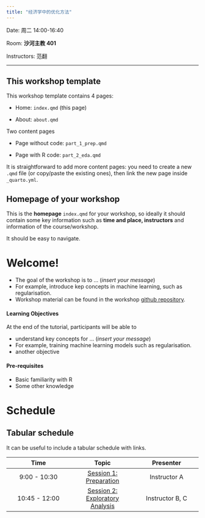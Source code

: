 ```yaml
---
title: "经济学中的优化方法"
---
```


Date: 周二 14:00-16:40

Room: **沙河主教 401**

Instructors: 范翻

------------------------------------------------------------------------

::: callout-note
## This workshop template

This workshop template contains 4 pages:

-   Home: `index.qmd` (this page)

-   About: `about.qmd`

Two content pages

-   Page without code: `part_1_prep.qmd`

-   Page with R code: `part_2_eda.qmd`

It is straightforward to add more content pages: you need to create a
new `.qmd` file (or copy/paste the existing ones), then link the new
page inside `_quarto.yml`.
:::

::: callout-tip
## Homepage of your workshop

This is the **homepage** `index.qmd` for your workshop, so ideally it
should contain some key information such as **time and place,
instructors** and information of the course/workshop.

It should be easy to navigate.
:::

# Welcome!

-   The goal of the workshop is to ... (*insert your message*)
-   For example, introduce kep concepts in machine learning, such as
    regularisation.
-   Workshop material can be found in the workshop [github
    repository](https://github.com).

#### Learning Objectives

At the end of the tutorial, participants will be able to

-   understand key concepts for ... (*insert your message*)
-   For example, training machine learning models such as
    regularisation.
-   another objective

#### Pre-requisites

-   Basic familiarity with R
-   Some other knowledge

# Schedule

::: callout-tip
## Tabular schedule

It can be useful to include a tabular schedule with links.
:::

| Time | Topic | Presenter |
|:----------------------:|:----------------------:|:----------------------:|
| 9:00 - 10:30 | [Session 1: Preparation](part_1_prep.qmd) | Instructor A |
| 10:45 - 12:00 | [Session 2: Exploratory Analysis](part_2_eda.qmd) | Instructor B, C |
